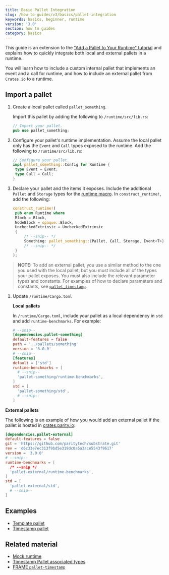 ```yaml
---
title: Basic Pallet Integration
slug: /how-to-guides/v3/basics/pallet-integration
keywords: basics, beginner, runtime
version: '3.0'
section: how to guides
category: basics
---
```


This guide is an extension to the ["Add a Pallet to Your Runtime" tutorial](/tutorials/v3/add-a-pallet) and explains how to quickly integrate both local and external pallets in a runtime.

You will learn how to include a custom internal pallet that implements an event and a call for runtime, and how to include an external pallet from `Crates.io` to a runtime.

## Import a pallet

1. Create a local pallet called `pallet_something`.

   Import this pallet by adding the following to `/runtime/src/lib.rs`:

   ```rust
   // Import your pallet.
   pub use pallet_something;
   ```

1. Configure your pallet's runtime implementation.
   Assume the local pallet only has the `Event` and `Call` types exposed to the runtime. Add the following to `/runtime/src/lib.rs`:

   ```rust
   // Configure your pallet.
   impl pallet_something::Config for Runtime {
   	type Event = Event;
   	type Call = Call;
   }
   ```

1. Declare your pallet and the items it exposes.
   Include the additional `Pallet` and `Storage` types for the [runtime macro](/v3/runtime/macros/#construct_runtime). In `construct_runtime!`, add the following:

   ```rust
   construct_runtime!(
   	pub enum Runtime where
   	Block = Block,
   	NodeBlock = opaque::Block,
   	UncheckedExtrinsic = UncheckedExtrinsic
   	{
   		/* --snip-- */
   		Something: pallet_something::{Pallet, Call, Storage, Event<T>},
   		/* --snip-- */
   	}
   );
   ```

> **NOTE:** To add an external pallet, you use a similar method to the one you used with the local pallet, but you must include all of the types your pallet exposes.
> You must also include the relevant parameter types and constants. For examples of how to declare parameters and constants, see [`pallet_timestamp`][timestamp-frame].

1. Update `/runtime/Cargo.toml`

   **Local pallets**

   In `/runtime/Cargo.toml`, include your pallet as a local dependency in `std` and add `runtime-benchmarks`. For example:

   ```TOML
   # --snip--
   [dependencies.pallet-something]
   default-features = false
   path = '../pallets/something'
   version = '3.0.0'
   # --snip--
   [features]
   default = ['std']
   runtime-benchmarks = [
     # --snip--
     'pallet-something/runtime-benchmarks',
   ]
   std = [
     'pallet-something/std',
     # --snip--
   ]
   ```

**External pallets**

The following is an example of how you would add an external pallet if the pallet is hosted in [crates.parity.io](https://crates.parity.io/):

```TOML
[dependencies.pallet-external]
default-features = false
git = 'https://github.com/paritytech/substrate.git'
rev = 'd6c33e7ec313f9bd5e319dc0a5a3ace5543f9617'
version = '3.0.0'
# --snip--
runtime-benchmarks = [
  /* --snip */
  'pallet-external/runtime-benchmarks',
]
std = [
  'pallet-external/std',
  # --snip--
]
```

## Examples

- [Template pallet][template-frame]
- [Timestamp pallet][timestamp-frame]

## Related material

- [Mock runtime][mock-runtime]
- [Timestamp Pallet associated types][timestamp-rustdocs]
- [FRAME `pallet-timestamp`](https://crates.io/crates/pallet-timestamp)

[mock-runtime]: /v3/runtime/testing#mock-runtime-environment
[timestamp-frame]: https://github.com/paritytech/substrate/blob/master/bin/node/runtime/src/lib.rs#L413-L422
[timestamp-rustdocs]: /rustdocs/latest/pallet_timestamp/pallet/trait.Config.html#associated-types
[template-frame]: https://github.com/substrate-developer-hub/substrate-node-template/blob/master/pallets/template/src/lib.rs#L1-L107
